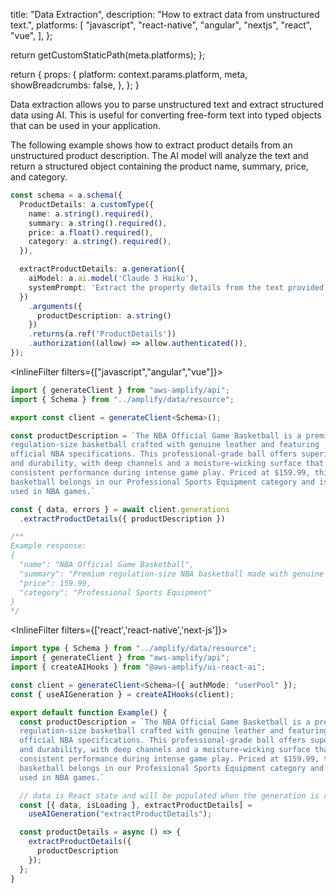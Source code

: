 
  title: "Data Extraction",
  description:
    "How to extract data from unstructured text.",
  platforms: [
    "javascript",
    "react-native",
    "angular",
    "nextjs",
    "react",
    "vue",
  ],
};

  return getCustomStaticPath(meta.platforms);
};

  return {
    props: {
      platform: context.params.platform,
      meta,
      showBreadcrumbs: false,
    },
  };
}

Data extraction allows you to parse unstructured text and extract structured data using AI. This is useful for converting free-form text into typed objects that can be used in your application.

The following example shows how to extract product details from an unstructured product description. The AI model will analyze the text and return a structured object containing the product name, summary, price, and category.

```typescript title="Schema Definition"
const schema = a.schema({
  ProductDetails: a.customType({
    name: a.string().required(),
    summary: a.string().required(),
    price: a.float().required(),
    category: a.string().required(),
  }),

  extractProductDetails: a.generation({
    aiModel: a.ai.model('Claude 3 Haiku'),
    systemPrompt: 'Extract the property details from the text provided',
  })
    .arguments({
      productDescription: a.string()
    })
    .returns(a.ref('ProductDetails'))
    .authorization((allow) => allow.authenticated()),
});
```

<InlineFilter filters={["javascript","angular","vue"]}>
```ts title="Data Client Request"
import { generateClient } from "aws-amplify/api";
import { Schema } from "../amplify/data/resource";

export const client = generateClient<Schema>();

const productDescription = `The NBA Official Game Basketball is a premium
regulation-size basketball crafted with genuine leather and featuring
official NBA specifications. This professional-grade ball offers superior grip
and durability, with deep channels and a moisture-wicking surface that ensures
consistent performance during intense game play. Priced at $159.99, this high-end
basketball belongs in our Professional Sports Equipment category and is the same model
used in NBA games.`

const { data, errors } = await client.generations
  .extractProductDetails({ productDescription })

/**
Example response:
{
  "name": "NBA Official Game Basketball",
  "summary": "Premium regulation-size NBA basketball made with genuine leather. Features official NBA specifications, superior grip, deep channels, and moisture-wicking surface for consistent game play performance.",
  "price": 159.99,
  "category": "Professional Sports Equipment"
}
*/
```
</InlineFilter>


<InlineFilter filters={['react','react-native','next-js']}>

```ts title="React Hook"
import type { Schema } from "../amplify/data/resource";
import { generateClient } from "aws-amplify/api";
import { createAIHooks } from "@aws-amplify/ui-react-ai";

const client = generateClient<Schema>({ authMode: "userPool" });
const { useAIGeneration } = createAIHooks(client);

export default function Example() {
  const productDescription = `The NBA Official Game Basketball is a premium
  regulation-size basketball crafted with genuine leather and featuring
  official NBA specifications. This professional-grade ball offers superior grip
  and durability, with deep channels and a moisture-wicking surface that ensures
  consistent performance during intense game play. Priced at $159.99, this high-end
  basketball belongs in our Professional Sports Equipment category and is the same model
  used in NBA games.`

  // data is React state and will be populated when the generation is returned
  const [{ data, isLoading }, extractProductDetails] =
    useAIGeneration("extractProductDetails");

  const productDetails = async () => {
    extractProductDetails({
      productDescription
    });
  };
}
```
</InlineFilter>
